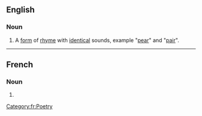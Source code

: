 ==English==

===Noun===
{{en-noun|head=[[rime]] [[riche]]|rimes riches}}

# {{context|poetry|lang=en}} A [[form]] of [[rhyme]] with [[identical]] sounds, example "[[pear]]" and "[[pair]]".

----
==French==

===Noun===
{{fr-noun|f|rimes riches}}

# {{l|en|rime riche}}


[[Category:fr:Poetry]]